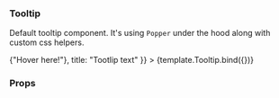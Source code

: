 
<Meta title="Data Display/Tooltip" component={Tooltip} />

### Tooltip

Default tooltip component. It's using `Popper` under the hood along with custom css helpers.

<Canvas>
  <Story
    name="Main"
    args={{ children: <div>{"Hover here!"}</div>, title: "Tootlip text" }}
  >
    {template.Tooltip.bind({})}
  </Story>
</Canvas>

### Props

<ArgsTable of={Tooltip} />
